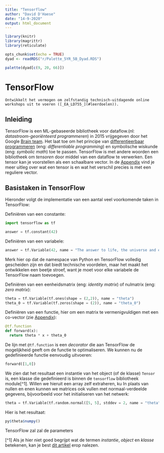 ---
title: "Tensorflow"
author: "David D'Haese"
date: "14-9-2020"
output: html_document
---

```{r include=FALSE}
library(knitr)
library(magrittr)
library(reticulate)

opts_chunk$set(echo = TRUE)
dyad <- readRDS("r/Palette_5YR_5B_Dyad.RDS")

palette(dyad[c(9, 20, 66)])
```

# TensorFlow

```{lemma online-workshops}
Ontwikkelt het vermogen om zelfstandig technisch-uitdagende online workshops uit te voeren ([_EA_LD755_](#leerdoelen)).
```

## Inleiding

TensorFlow is een ML-gebaseerde bibliotheek voor dataflow.(nl: _datastroom-georiënteerd programmeren_) in 2015 vrijgegeven door het Google [Brain team](https://en.wikipedia.org/wiki/Google_Brain). Het laat toe om het principe van [differentieerbaar programmeren](https://en.wikipedia.org/wiki/Differentiable_programming) (eng: _differentiable programming_) en symbolische wiskunde (eng: _symbolic math_) toe te passen. TensorFlow is met andere woorden een bibliotheek om _tensoren_ door middel van een dataflow te verwerken. Een tensor kan je voorstellen als een schaalbare vector. In de [Appendix](#inwendig-product-matrix-vermenigvuldiging-vectoren-en-tensoren) vind je meer uitleg over wat een tensor is en wat het verschil precies is met een reguliere vector.

## Basistaken in TensorFlow

Hieronder volgt de implementatie van een aantal veel voorkomende taken in TensorFlow:

Definiëren van een constante:

```{python tf-taken-01, eval=TRUE}
import tensorflow as tf

answer = tf.constant(42)
```

Definiëren van een variabele:

```{python tf-taken-02, eval=TRUE}
answer = tf.Variable(42, name = "The answer to life, the universe and everything")
```

Merk hier op dat de namespace van Python en TensorFlow volledig gescheiden zijn en dat biedt technische voordelen, maar het maakt het ontwikkelen een beetje stroef, want je moet voor elke variabele de TensorFlow naam toevoegen.

Definiëren van een eenheidsmatrix (eng: _identity matrix_) of nulmatrix (eng: _zero matrix_):

```{python tf-taken-03, eval=TRUE}
theta = tf.Variable(tf.ones(shape = (2,2)), name = "theta")
theta_0 = tf.Variable(tf.zeros(shape = (2)), name = "theta_0")
```

Definiëren van een functie, hier om een matrix te vermenigvuldigen met een co-vector (zie [Appendix](#inwendig-product-matrix-vermenigvuldiging-vectoren-en-tensoren)):

```{python tf-taken-04, eval=TRUE}
@tf.function
def forward(x):
  return theta * x + theta_0
```

De lijn met `@tf.function` is een _decorator_ die aan TensorFlow de mogelijkheid geeft om de functie te optimaliseren. We kunnen nu de gedefinieerde functie eenvoudig uitvoeren:

```{python tf-taken-05, eval=TRUE}
forward([1,0])
```

We zien dat het resultaat een instantie van het object (of de klasse) `Tensor` is, een klasse die gedefinieerd is binnen de `tensorflow` bibliotheek module[^1]. Willen we hieruit een array zelf extraheren, ku
In plaats van nullen en enen kunnen we matrices ook vullen met normaal-verdeelde gegevens, bijvoorbeeld voor het initialiseren van het netwerk:

```{python tf-taken-06, eval=TRUE}
theta = tf.Variable(tf.random.normal([5, 5], stddev = 2, name = "theta"))
```

Hier is het resultaat:

```{r tf-taken-07, eval=TRUE}
py$theta$numpy()
```

TensorFlow zal zal de parameters


[^1] Als je hier niet goed begrijpt wat de termen _instantie_, _object_ en _klasse_ betekenen, kan je best [dit artikel](https://nl.wikipedia.org/wiki/Objectgeori%C3%ABnteerd) erop nalezen. 
